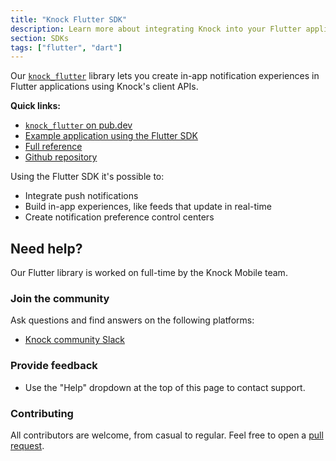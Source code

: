 ```yaml
---
title: "Knock Flutter SDK"
description: Learn more about integrating Knock into your Flutter applications.
section: SDKs
tags: ["flutter", "dart"]
---
```


Our [`knock_flutter`](https://pub.dev/packages/knock_flutter) library lets you create in-app notification experiences in Flutter applications using Knock's client APIs.

**Quick links:**

- [`knock_flutter` on pub.dev](https://pub.dev/packages/knock_flutter)
- [Example application using the Flutter SDK](https://github.com/knocklabs/knock-flutter/tree/main/example)
- [Full reference](/sdks/flutter/reference)
- [Github repository](https://github.com/knocklabs/knock-flutter)

Using the Flutter SDK it's possible to:

- Integrate push notifications
- Build in-app experiences, like feeds that update in real-time
- Create notification preference control centers

## Need help?

Our Flutter library is worked on full-time by the Knock Mobile team.

### Join the community

Ask questions and find answers on the following platforms:

- [Knock community Slack](https://knock.app/join-slack)

### Provide feedback

- Use the "Help" dropdown at the top of this page to contact support.

### Contributing

All contributors are welcome, from casual to regular. Feel free to open a [pull request](https://github.com/knocklabs/knock-flutter/pulls/new).
